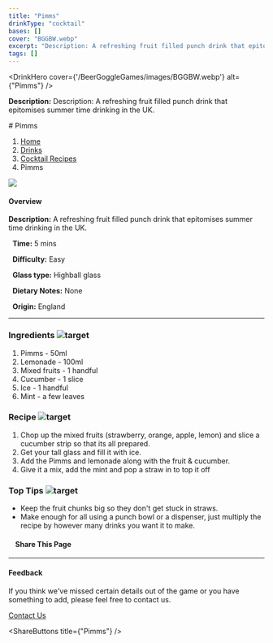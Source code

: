 ```yaml
---
title: "Pimms"
drinkType: "cocktail"
bases: []
cover: "BGGBW.webp"
excerpt: "Description: A refreshing fruit filled punch drink that epitomises summer time drinking in the UK."
tags: []
---
```



<DrinkHero
  cover={'/BeerGoggleGames/images/BGGBW.webp'}
  alt={"Pimms"}
/>

<DrinkSection title="Overview" icon="/BeerGoggleGames/images/info.webp">
<p><strong>Description:</strong> Description: A refreshing fruit filled punch drink that epitomises summer time drinking in the UK.</p>
</DrinkSection>

<DrinkSection title="Ingredients" icon="/BeerGoggleGames/images/liquor.webp">
<!-- Add ingredients -->
</DrinkSection>

<DrinkSection title="Method" icon="/BeerGoggleGames/images/question.webp">
# Pimms

1.  [Home](/)
2.  [Drinks](drinks)
3.  [Cocktail Recipes](drinks/cocktailrecipes)
4.  Pimms

![](/images/pimms.webp)

#### Overview

**Description:** A refreshing fruit filled punch drink that epitomises summer time drinking in the UK.

  **Time:** 5 mins

  **Difficulty:** Easy

  **Glass type:** Highball glass

  **Dietary Notes:** None

  **Origin:** England

* * *

### Ingredients ![target](/images/liquor.webp)

1.  Pimms - 50ml
2.  Lemonade - 100ml
3.  Mixed fruits - 1 handful
4.  Cucumber - 1 slice
5.  Ice - 1 handful
6.  Mint - a few leaves

### Recipe ![target](/images/rules.webp)

1.  Chop up the mixed fruits (strawberry, orange, apple, lemon) and slice a cucumber strip so that its all prepared.
2.  Get your tall glass and fill it with ice.
3.  Add the Pimms and lemonade along with the fruit & cucumber.
4.  Give it a mix, add the mint and pop a straw in to top it off

### Top Tips ![target](/images/lightbulb.webp)

-   Keep the fruit chunks big so they don't get stuck in straws.
-   Make enough for all using a punch bowl or a dispenser, just multiply the recipe by however many drinks you want it to make.

####     Share This Page

[](https://www.facebook.com/sharer/sharer.php?u=beergogglegames.co.uk/Drinks/CocktailRecipes/pimms)[](https://www.instagram.com/direct/new/)[](https://twitter.com/intent/tweet?url=beergogglegames.co.uk/Drinks/CocktailRecipes/pimms)

* * *

#### Feedback

If you think we've missed certain details out of the game or you have something to add, please feel free to contact us.

  
  
  
[Contact Us](contact)
</DrinkSection>



<ShareButtons title={"Pimms"} />
<FeedbackCard></FeedbackCard>
